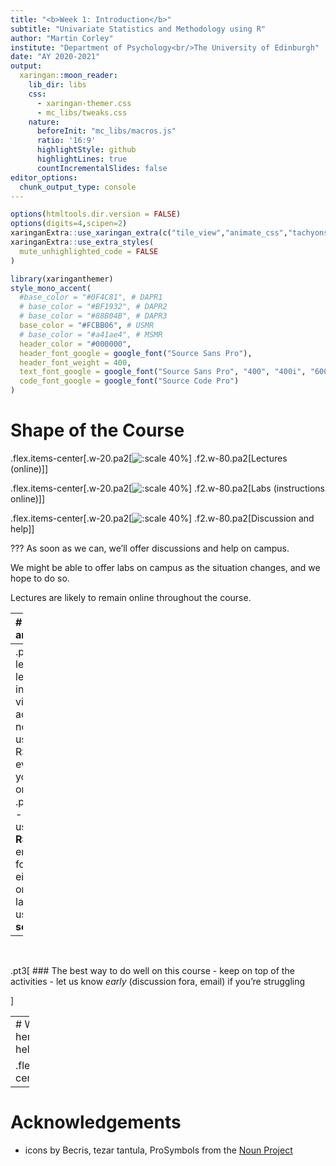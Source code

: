 ```yaml
---
title: "<b>Week 1: Introduction</b>"
subtitle: "Univariate Statistics and Methodology using R"
author: "Martin Corley"
institute: "Department of Psychology<br/>The University of Edinburgh"
date: "AY 2020-2021"
output:
  xaringan::moon_reader:
    lib_dir: libs
    css: 
      - xaringan-themer.css
      - mc_libs/tweaks.css
    nature:
      beforeInit: "mc_libs/macros.js"
      ratio: '16:9'
      highlightStyle: github
      highlightLines: true
      countIncrementalSlides: false
editor_options:
  chunk_output_type: console
---
```



```r
options(htmltools.dir.version = FALSE)
options(digits=4,scipen=2)
xaringanExtra::use_xaringan_extra(c("tile_view","animate_css","tachyons"))
xaringanExtra::use_extra_styles(
  mute_unhighlighted_code = FALSE
)
```

```r
library(xaringanthemer)
style_mono_accent(
  #base_color = "#0F4C81", # DAPR1
  # base_color = "#BF1932", # DAPR2
  # base_color = "#88B04B", # DAPR3 
  base_color = "#FCBB06", # USMR
  # base_color = "#a41ae4", # MSMR
  header_color = "#000000",
  header_font_google = google_font("Source Sans Pro"),
  header_font_weight = 400,
  text_font_google = google_font("Source Sans Pro", "400", "400i", "600", "600i"),
  code_font_google = google_font("Source Code Pro")
)
```


# Shape of the Course


.flex.items-center[.w-20.pa2[![:scale 40%](img/lecture.svg)] .f2.w-80.pa2[Lectures (online)]]

.flex.items-center[.w-20.pa2[![:scale 40%](img/labs.svg)] .f2.w-80.pa2[Labs (instructions online)]]

.flex.items-center[.w-20.pa2[![:scale 40%](img/forum.svg)] .f2.w-80.pa2[Discussion and help]]

???
As soon as we can, we'll offer discussions and help on campus.

We might be able to offer labs on campus as the situation changes, and we hope to do so.

Lectures are likely to remain online throughout the course.

---
# Lectures and Labs

<!-- FIXME -->


.pull-left[
### Lectures released on .red[Mondays at 11am]
]
.pull-right[
### Labs released on .red[Tuesdays at 11am]
]
--
.pt3[
.pull-left[
- lectures include videos, activities
- no need to use RStudio:  everything you need online
]
.pull-right[
- labs make use of **RStudio** (an environment for **R**)
- can either install on your own laptop, or use our **server**
]]

--

<br/>

.pt3[
### The best way to do well on this course
- keep on top of the activities
- let us know _early_ (discussion fora, email) if you're struggling

]


---
# We are here to help you

.flex.items-center[
<!-- PLAYMOPIC --> <!-- Use the forums; come and meet us there -->
]

---
# Acknowledgements

- icons by Becris, tezar tantula, ProSymbols from the [Noun Project](https://thenounproject.com/)